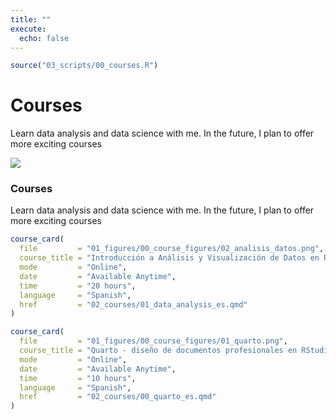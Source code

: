 ```yaml
---
title: ""
execute: 
  echo: false
---
```


```r
source("03_scripts/00_courses.R")
```

::: {.column-screen .jumbotron .jumbotron-courses .container .d-none .d-sm-block}
<div>

# Courses {.text-black .jumbotron-title}

</div>

::: jumbotron-text
Learn data analysis and data science with me. In the future, I plan to offer more exciting courses
:::
:::

::: {.row .d-block .d-sm-none}
::: {.card .card-courses}
![](01_figures/jumbo.png){.img-fluid .rounded .mx-auto .d-block}

### Courses

Learn data analysis and data science with me. In the future, I plan to offer more exciting courses
:::
:::

::: {.container .grid .mt-5}
::: {.g-col-12 .g-col-md-6}
```r
course_card(
  file         = "01_figures/00_course_figures/02_analisis_datos.png",
  course_title = "Introducción a Análisis y Visualización de Datos en R [2023]",
  mode         = "Online",
  date         = "Available Anytime",
  time         = "20 hours",
  language     = "Spanish",
  href         = "02_courses/01_data_analysis_es.qmd"
)
```
:::

::: {.g-col-12 .g-col-md-6}
```r
course_card(
  file         = "01_figures/00_course_figures/01_quarto.png",
  course_title = "Quarto - diseño de documentos profesionales en RStudio",
  mode         = "Online",
  date         = "Available Anytime",
  time         = "10 hours",
  language     = "Spanish",
  href         = "02_courses/00_quarto_es.qmd"
)
```
:::
:::
